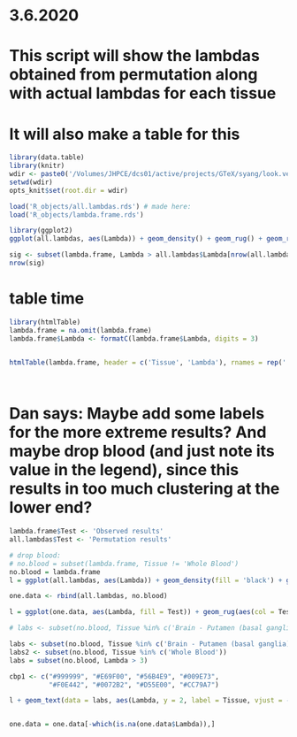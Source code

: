 # 3.6.2020

# This script will show the lambdas obtained from permutation along with actual lambdas for each tissue

# It will also make a table for this
```r
library(data.table)
library(knitr)
wdir <- paste0('/Volumes/JHPCE/dcs01/active/projects/GTeX/syang/look.version8/')
setwd(wdir)
opts_knit$set(root.dir = wdir)
```

```r
load('R_objects/all.lambdas.rds') # made here: 
load('R_objects/lambda.frame.rds') 

library(ggplot2)
ggplot(all.lambdas, aes(Lambda)) + geom_density() + geom_rug() + geom_rug(data = lambda.frame, aes(Lambda), col = 'blue') + geom_density(data = lambda.frame, aes(Lambda), col = 'blue') + geom_vline(xintercept = all.lambdas$Lambda[nrow(all.lambdas)*0.05], col = 'red')

sig <- subset(lambda.frame, Lambda > all.lambdas$Lambda[nrow(all.lambdas)*0.05])
nrow(sig)
```

# table time
```r
library(htmlTable)
lambda.frame = na.omit(lambda.frame)
lambda.frame$Lambda <- formatC(lambda.frame$Lambda, digits = 3) 


htmlTable(lambda.frame, header = c('Tissue', 'Lambda'), rnames = rep('', nrow(lambda.frame)))

         
```

# Dan says: Maybe add some labels for the more extreme results? And maybe drop blood (and just note its value in the legend), since this results in too much clustering at the lower end? 

```r
lambda.frame$Test <- 'Observed results'
all.lambdas$Test <- 'Permutation results'

# drop blood: 
# no.blood = subset(lambda.frame, Tissue != 'Whole Blood')
no.blood = lambda.frame
l = ggplot(all.lambdas, aes(Lambda)) + geom_density(fill = 'black') + geom_rug() + geom_rug(data = lambda.frame, aes(Lambda), col = 'blue') + geom_density(data = no.blood, aes(Lambda), col = 'blue', fill = 'blue') + geom_vline(xintercept = all.lambdas$Lambda[nrow(all.lambdas)*0.05], col = 'red')

one.data <- rbind(all.lambdas, no.blood)

l = ggplot(one.data, aes(Lambda, fill = Test)) + geom_rug(aes(col = Test)) + geom_density(aes(fill = Test)) + geom_vline(xintercept = all.lambdas$Lambda[nrow(all.lambdas)*0.05], col = 'red')

# labs <- subset(no.blood, Tissue %in% c('Brain - Putamen (basal ganglia)', 'Cells - EBV-transformed lymphocytes', 'Cells - Cultured fibroblasts'))

labs <- subset(no.blood, Tissue %in% c('Brain - Putamen (basal ganglia)'))
labs2 <- subset(no.blood, Tissue %in% c('Whole Blood'))
labs = subset(no.blood, Lambda > 3)

cbp1 <- c("#999999", "#E69F00", "#56B4E9", "#009E73",
          "#F0E442", "#0072B2", "#D55E00", "#CC79A7")

l + geom_text(data = labs, aes(Lambda, y = 2, label = Tissue, vjust = -0.5), angle = 90, col = 'black') + geom_vline(xintercept = labs$Lambda, lty = 2, colour = "gray50") + labs(fill = 'Result type', col = NULL) + theme_classic() + scale_color_manual(values = cbp1, guide = 'none') + scale_fill_manual(values = cbp1)


one.data = one.data[-which(is.na(one.data$Lambda)),]

```
